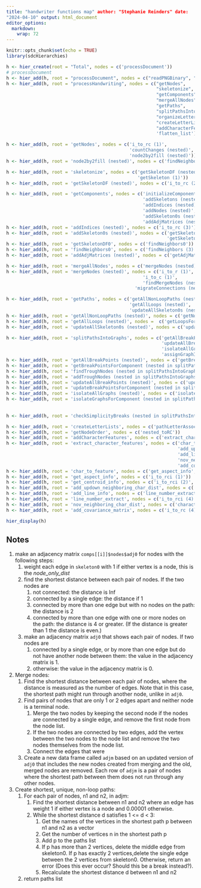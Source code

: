 ```yaml
---
title: "handwriter functions map" author: "Stephanie Reinders" date:
"2024-04-10" output: html_document
editor_options: 
  markdown: 
    wrap: 72
---
```


```r
knitr::opts_chunk$set(echo = TRUE)
library(sdcHierarchies)
```

```r
h <- hier_create(root = "Total", nodes = c('processDocument'))
# processDocument
h <- hier_add(h, root = "processDocument", nodes = c("readPNGBinary", "thinImage", "processHandwriting"))
h <- hier_add(h, root = "processHandwriting", nodes = c("getNodes",
                                                        "skeletonize",
                                                        "getComponents",
                                                        "mergeAllNodes",
                                                        "getPaths",
                                                        "splitPathsIntoGraphs",
                                                        "organizeLetters",
                                                        "createLetterLists",
                                                        "addCharacterFeatures",
                                                        'flatten_list'))
```

```r
h <- hier_add(h, root = 'getNodes', nodes = c('i_to_rc (1)',
                                              'countChanges (nested)',
                                              'node2by2fill (nested)'))
h <- hier_add(h, root = 'node2by2fill (nested)', nodes = c('findNeighbors (1)'))
```

```r
h <- hier_add(h, root = 'skeletonize', nodes = c('getSkeletonDF (nested)',
                                                 'getSkeleton (1)'))
h <- hier_add(h, root = 'getSkeletonDF (nested)', nodes = c('i_to_rc (2)', 'findNeighbors (2)'))
```

```r
h <- hier_add(h, root = 'getComponents', nodes = c('initializeComponents (nested)',
                                                   'addSkeletons (nested)',
                                                   'addIndices (nested)',
                                                   'addNodes (nested)',
                                                   'addSkeleton0s (nested)',
                                                   'addAdjMatrices (nested)'))
h <- hier_add(h, root = 'addIndices (nested)', nodes = c('i_to_rc (3)'))
h <- hier_add(h, root = 'addSkeleton0s (nested)', nodes = c('getSkeletonDF0',
                                                            'getSkeleton (2)'))
h <- hier_add(h, root = 'getSkeletonDF0', nodes = c('findNeighbors0'))
h <- hier_add(h, root = 'findNeighbors0', nodes = c('findNeighbors (3)'))
h <- hier_add(h, root = 'addAdjMatrices (nested)', nodes = c('getAdjMatrix (nested)'))
```

```r
h <- hier_add(h, root = 'mergeAllNodes', nodes = c('mergeNodes (nested)'))
h <- hier_add(h, root = 'mergeNodes (nested)', nodes = c('i_to_r (1)',
                                                   'i_to_c (1)',
                                                   'findMergeNodes (nested in mergeAllNodes)',
                                                'migrateConnections (nested in mergeAllNodes)'))
```

```r
h <- hier_add(h, root = 'getPaths', nodes = c('getAllNonLoopPaths (nested)',
                                              'getAllLoops (nested)',
                                              'updateAllSkeleton0s (nested)'))
h <- hier_add(h, root = 'getAllNonLoopPaths (nested)', nodes = c('getNonLoopPathsForComponent (nested in getPaths)'))
h <- hier_add(h, root = 'getAllLoops (nested)', nodes =  c('getLoopsForComponent (nested in getPaths'))
h <- hier_add(h, root = 'updateAllSkeleton0s (nested)', nodes = c('updateSkeleton0 (nested in getPaths)'))
```

```r
h <- hier_add(h, root = 'splitPathsIntoGraphs', nodes = c('getAllBreakPoints (nested)',
                                                          'updateAllBreakPoints (nested)',
                                                          'isolateAllGraphs (nested)',
                                                          'assignGraphIDs (nested)'))
h <- hier_add(h, root = 'getAllBreakPoints (nested)', nodes = c('getBreakPointsForComponent (nested in splitPathsIntoGraphs)', 'addTroughNodes (nested in splitPathsIntoGraphs)'))
h <- hier_add(h, root = 'getBreakPointsForComponent (nested in splitPathsIntoGraphs)', nodes = c('findTroughNodes (nested in splitPathsIntoGraphs)'))
h <- hier_add(h, root = 'findTroughNodes (nested in splitPathsIntoGraphs)', nodes = c('isTroughNode (nested in splitGraphsIntoNodes'))
h <- hier_add(h, root = 'addTroughNodes (nested in splitPathsIntoGraphs)', nodes = c('i_to_r (2)', 'i_to_c (2)'))
h <- hier_add(h, root = 'updateAllBreakPoints (nested)', nodes = c('updateBreakPointsForComponent (nested in splitPathsIntoGraphs)'))
h <- hier_add(h, root = 'updateBreakPointsForComponent (nested in splitPathsIntoGraphs)', nodes = c('getNodeGraph', 'checkBreakPoints'))
h <- hier_add(h, root = 'isolateAllGraphs (nested)', nodes = c('isolateGraphsForComponent (nested in splitPathsIntoGraphs)'))
h <- hier_add(h, root = 'isolateGraphsForComponent (nested in splitPathsIntoGraphs)', nodes = c('makeGraphs (nested in splitPathsIntoGraphs)',
                                                                                                'checkStacking (nested in splitPathsIntoGraphs)',
                                                                                                'checkSimplicityBreaks (nested in splitPathsIntoGraphs)'))
h <- hier_add(h, root = 'checkSimplicityBreaks (nested in splitPathsIntoGraphs)', nodes = c('pathLetterAssociate (1)'))
```

```r
h <- hier_add(h, root = 'createLetterLists', nodes = c('pathLetterAssociate (2)', 'getConnectivity (nested)', 'getNodeOrder'))
h <- hier_add(h, root = 'getNodeOrder', nodes = c('nested_toRC'))
h <- hier_add(h, root = 'addCharacterFeatures', nodes = c('extract_character_features'))
h <- hier_add(h, root = 'extract_character_features', nodes = c('char_to_feature',
                                                                'add_updown_neighboring_char_dist',
                                                                'add_line_info',
                                                                'nov_neighboring_char_dist',
                                                                'add_covariance_matrix'))
h <- hier_add(h, root = 'char_to_feature', nodes = c('get_aspect_info', 'get_centroid_info'))
h <- hier_add(h, root = 'get_aspect_info', nodes = c('i_to_rci (1)'))
h <- hier_add(h, root = 'get_centroid_info', nodes = c('i_to_rci (2)', 'rc_to_i (1)'))
h <- hier_add(h, root = 'add_updown_neighboring_char_dist', nodes = c('i_to_rci (3)', 'rc_to_i (2)'))
h <- hier_add(h, root = 'add_line_info', nodes = c('line_number_extract', 'all_down_dists', 'all_centroids'))
h <- hier_add(h, root = 'line_number_extract', nodes = c('i_to_rci (4)'))
h <- hier_add(h, root = 'nov_neighboring_char_dist', nodes = c('character_features_by_line'))
h <- hier_add(h, root = 'add_covariance_matrix', nodes = c('i_to_rc (4)'))
```

```r
hier_display(h)
```

## Notes

1.  make an adjacency matrix `comps[[i]]$nodes$adj0` for nodes with the following steps:
    1.  weight each edge in `skeleton0` with 1 if either vertex is a node, this is the *node_only_dist*
    2.  find the shortest distance between each pair of nodes. If the two nodes are
        1.  not connected: the distance is Inf
        2.  connected by a single edge: the distance if 1
        3.  connected by more than one edge but with no nodes on the path: the distance is 2
        4.  connected by more than one edge with one or more nodes on the path: the distance is 4 or greater. (If the distance is greater than 1 the distance is even.)
    3.  make an adjacency matrix `adj0` that shows each pair of nodes. If two nodes are
        1.  connected by a single edge, or by more than one edge but do not have another node between them: the value in the adjacency matrix is 1.
        2.  otherwise: the value in the adjacency matrix is 0.
2.  Merge nodes:
    1.  Find the shortest distance between each pair of nodes, where the distance is measured as the number of edges. Note that in this case, the shortest path might run through another node, unlike in `adj0`.
    2.  Find pairs of nodes that are only 1 or 2 edges apart and neither node is a terminal node.
        1.  Merge the two nodes by keeping the second node if the nodes are connected by a single edge, and remove the first node from the node list.
        2.  If the two nodes are connected by two edges, add the vertex between the two nodes to the node list and remove the two nodes themselves from the node list.
        3.  Connect the edges that were\
    3.  Create a new data frame called `adjm` based on an updated version of `adj0` that includes the new nodes created from merging and the old, merged nodes are removed. Each row of `adjm` is a pair of nodes where the shortest path between them does not run through any other nodes.
3.  Create shortest, unique, non-loop paths:
    1.  For each pair of nodes, n1 and n2, in adjm:
        1.  Find the shortest distance between n1 and n2 where an edge has weight 1 if either vertex is a node and 0.00001 otherwise.
        2.  While the shortest distance d satisfies 1 \<= d \< 3:
            1.  Get the names of the vertices in the shortest path p between n1 and n2 as a vector
            2.  Get the number of vertices n in the shortest path p
            3.  Add p to the paths list
            4.  If p has more than 2 vertices, delete the middle edge from skeleton0. If p has exactly 2 vertices,delete the single edge between the 2 vertices from skeleton0. Otherwise, return an error (Does this ever occur? Should this be a break instead?).
            5.  Recalculate the shortest distance d between n1 and n2
    2.  return paths list
